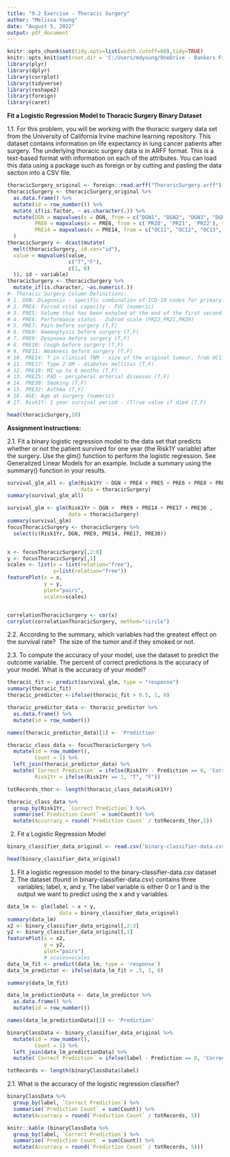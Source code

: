 ---
title: "9.2 Exercise - Thoracic Surgery"
author: "Melissa Young"
date: "August 5, 2022"
output: pdf_document
---

```{r include=FALSE, warning=FALSE, message=FALSE}
knitr::opts_chunk$set(tidy.opts=list(width.cutoff=60),tidy=TRUE)
knitr::opts_knit$set(root.dir = 'C:/Users/mdyoung/OneDrive - Bankers Financial Corporation/Documents' )
library(plyr)
library(dplyr)
library(corrplot)
library(tidyverse)
library(reshape2)
library(foreign)
library(caret)
```

**Fit a Logistic Regression Model to Thoracic Surgery Binary Dataset**
        
1.1. For this problem, you will be working with the thoracic surgery data set from the University of California Irvine machine learning repository. This dataset contains information on life expectancy in lung cancer patients after surgery. The underlying thoracic surgery data is in ARFF format. This is a text-based format with information on each of the attributes. You can load this data using a package such as foreign or by cutting and pasting the data section into a CSV file.

```{r, warning=FALSE, message=FALSE}
thoracicSurgery_original <- foreign::read.arff("ThoraricSurgery.arff")
thoracicSurgery <- thoracicSurgery_original %>% 
  as.data.frame() %>% 
  mutate(id = row_number()) %>% 
  mutate_if(is.factor, ~ as.character(.)) %>% 
  mutate(DGN = mapvalues(x = DGN, from = c("DGN1", "DGN2", "DGN3", "DGN4", "DGN5", "DGN6", "DGN8"), to = c(1:6, 8)),
         PRE6 = mapvalues(x = PRE6, from = c('PRZ0', 'PRZ1', 'PRZ2'), to = c(0:2)),
         PRE14 = mapvalues(x = PRE14, from = c("OC11", "OC12", "OC13", "OC14"), to = c(11:14))
  )
thoracicSurgery <- dcast(mutate(
  melt(thoracicSurgery, id.var="id"),
  value = mapvalues(value, 
                    c("T","F"),
                    c(1, 0)
  )), id ~ variable) 
thoracicSurgery <- thoracicSurgery %>% 
  mutate_if(is.character, ~as.numeric(.))
#- Thoracic Surgery Column Definitions: 
# 1. DGN: Diagnosis - specific combination of ICD-10 codes for primary and secondary as well multiple tumours if any (DGN3,DGN2,DGN4,DGN6,DGN5,DGN8,DGN1)  
# 2. PRE4: Forced vital capacity - FVC (numeric)   
# 3. PRE5: Volume that has been exhaled at the end of the first second of forced expiration - FEV1 (numeric)  
# 4. PRE6: Performance status - Zubrod scale (PRZ2,PRZ1,PRZ0)   
# 5. PRE7: Pain before surgery (T,F)  
# 6. PRE8: Haemoptysis before surgery (T,F)   
# 7. PRE9: Dyspnoea before surgery (T,F)   
# 8. PRE10: Cough before surgery (T,F)   
# 9. PRE11: Weakness before surgery (T,F)  
# 10. PRE14: T in clinical TNM - size of the original tumour, from OC11 (smallest) to OC14 (largest)   (OC11,OC14,OC12,OC13)   
# 11. PRE17: Type 2 DM - diabetes mellitus (T,F)   
# 12. PRE19: MI up to 6 months (T,F)   
# 13. PRE25: PAD - peripheral arterial diseases (T,F) 
# 14. PRE30: Smoking (T,F) 
# 15. PRE32: Asthma (T,F) 
# 16. AGE: Age at surgery (numeric)
# 17. Risk1Y: 1 year survival period - (T)rue value if died (T,F)
```

```{r, echo=FALSE}
head(thoracicSurgery,10)
```


**Assignment Instructions:**

2.1. Fit a binary logistic regression model to the data set that predicts whether or not the patient survived for one year (the Risk1Y variable) after the surgery. Use the glm() function to perform the logistic regression. See Generalized Linear Models for an example. Include a summary using the summary() function in your results.
            
```{r}
survival_glm_all <- glm(Risk1Yr ~ DGN + PRE4 + PRE5 + PRE6 + PRE8 + PRE9 + PRE10 + PRE11 + PRE14 + PRE17 + PRE19 + PRE25 + PRE30 + PRE32 + AGE, 
                        data = thoracicSurgery)   
summary(survival_glm_all)
```
```{r, warning=FALSE, message=FALSE}
survival_glm <- glm(Risk1Yr ~ DGN +  PRE9 + PRE14 + PRE17 + PRE30 , 
                    data = thoracicSurgery)   
summary(survival_glm)
focusThoracicSurgery <- thoracicSurgery %>% 
  select(c(Risk1Yr, DGN, PRE9, PRE14, PRE17, PRE30))


x <- focusThoracicSurgery[,2:6]
y <- focusThoracicSurgery[,1]
scales <- list(x = list(relation="free"),
               y=list(relation="free"))
featurePlot(x = x, 
            y = y,
            plot="pairs",
            scales=scales)


correlationThoracicSurgery <- cor(x)
corrplot(correlationThoracicSurgery, method="circle")
```
            
2.2. According to the summary, which variables had the greatest effect on the survival rate?\  
The size of the tumor and if they smoked or not. 

2.3. To compute the accuracy of your model, use the dataset to predict the outcome variable. The percent of correct predictions is the accuracy of your model. What is the accuracy of your model?
            
```{r, warning=FALSE, message=FALSE}
thoracic_fit <- predict(survival_glm, type = "response")
summary(thoracic_fit)
thoracic_predictor <-ifelse(thoracic_fit > 0.5, 1, 0)

thoracic_predictor_data <- thoracic_predictor %>%   
  as.data.frame() %>% 
  mutate(id = row_number())

names(thoracic_predictor_data)[1] <- 'Prediction'

thoracic_class_data <- focusThoracicSurgery %>% 
  mutate(id = row_number(),
         Count = 1) %>% 
  left_join(thoracic_predictor_data) %>% 
  mutate(`Correct Prediction` = ifelse(Risk1Yr - Prediction == 0, 'Correct', 'Incorrect'), 
         Risk1Yr = ifelse(Risk1Yr == 1, "T", "F"))

totRecords_thor <- length(thoracic_class_data$Risk1Yr)

thoracic_class_data %>% 
  group_by(Risk1Yr, `Correct Prediction`) %>% 
  summarise(`Prediction Count` = sum(Count)) %>% 
  mutate(Accurracy = round(`Prediction Count` / totRecords_thor,5))
```
            
   
2. Fit a Logistic Regression Model
```{r,}
binary_classifier_data_original <- read.csv('binary-classifier-data.csv')
```

```{r}
head(binary_classifier_data_original)
```


1. Fit a logistic regression model to the binary-classifier-data.csv dataset
2. The dataset (found in binary-classifier-data.csv) contains three variables; label, x, and y. The label variable is either 0 or 1 and is the output we want to predict using the x and y variables.
```{r, warning=FALSE, message=FALSE}

data_lm <- glm(label ~ x + y, 
                 data = binary_classifier_data_original)
summary(data_lm)
x2 <- binary_classifier_data_original[,2:3]
y2 <- binary_classifier_data_original[,1]
featurePlot(x = x2, 
            y = y2,
            plot="pairs")
            # scales=scales
data_lm_fit <- predict(data_lm, type = 'response')
data_lm_predictor <- ifelse(data_lm_fit > .5, 1, 0)

summary(data_lm_fit)

data_lm_predictionData <- data_lm_predictor %>%   
  as.data.frame() %>% 
  mutate(id = row_number()) 

names(data_lm_predictionData)[1] <- 'Prediction'

binaryClassData <- binary_classifier_data_original %>% 
  mutate(id = row_number(),
         Count = 1) %>% 
  left_join(data_lm_predictionData) %>% 
  mutate(`Correct Prediction` = ifelse(label - Prediction == 0, 'Correct', 'Incorrect'))

totRecords <- length(binaryClassData$label)
```
        
2.1. What is the accuracy of the logistic regression classifier?
```{r, include=FALSE, warning=FALSE, message=FALSE}
binaryClassData %>% 
  group_by(label, `Correct Prediction`) %>% 
  summarise(`Prediction Count` = sum(Count)) %>% 
  mutate(Accurracy = round(`Prediction Count` / totRecords, 5))

```

```{r, warning=FALSE, message=FALSE}
knitr::kable (binaryClassData %>% 
  group_by(label, `Correct Prediction`) %>% 
  summarise(`Prediction Count` = sum(Count)) %>% 
  mutate(Accurracy = round(`Prediction Count` / totRecords, 5)))
```
         

